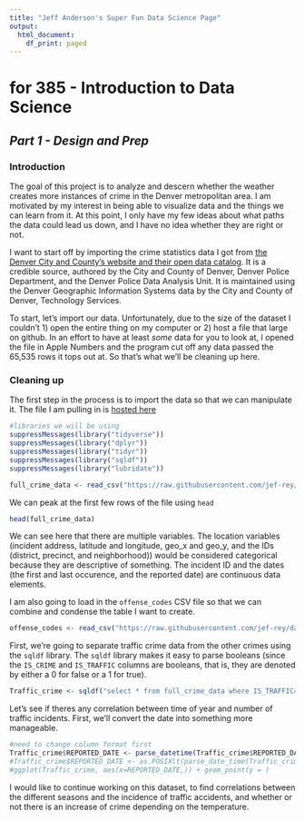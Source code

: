 ```yaml
---
title: "Jeff Anderson's Super Fun Data Science Page"
output:
  html_document:
    df_print: paged
---
```


# for 385 - Introduction to Data Science
## *Part 1 - Design and Prep*

### Introduction
The goal of this project is to analyze and descern whether the weather creates more instances of crime in the Denver metropolitan area. 
I am motivated by my interest in being able to visualize data and the things we can learn from it. At this point, I only have my few ideas about what paths the data could lead us down, and I have no idea whether they are right or not. 

I want to start off by importing the crime statistics data I got from [the Denver City and County's website and their open data catalog](https://www.denvergov.org/opendata/dataset/city-and-county-of-denver-crime). It is a credible source, authored by the City and County of Denver, Denver Police Department, and the Denver Police Data Analysis Unit. It is maintained using the Denver Geographic Information Systems data by the City and County of Denver, Technology Services. 

To start, let's import our data.
Unfortunately, due to the size of the dataset I couldn't 1) open the entire thing on my computer or 2) host a file that large on github. In an effort to have at least *some* data for you to look at, I opened the file in Apple Numbers and the program cut off any data passed the 65,535 rows it tops out at. So that's what we'll be cleaning up here. 

### Cleaning up

The first step in the process is to import the data so that we can manipulate it. The file I am pulling in is [hosted here](https://github.com/jef-rey/data-sci)
```r
#libraries we will be using 
suppressMessages(library("tidyverse"))
suppressMessages(library("dplyr"))
suppressMessages(library("tidyr"))
suppressMessages(library("sqldf"))
suppressMessages(library("lubridate"))

full_crime_data <- read_csv("https://raw.githubusercontent.com/jef-rey/data-sci/master/denver_crime_CSV.csv")

```

We can peak at the first few rows of the file using `head`
```r
head(full_crime_data)
```
We can see here that there are multiple variables. The location variables (incident address, latitude and longitude, geo_x and geo_y, and the IDs (district, precinct, and neighborhood)) would be considered categorical because they are descriptive of something. The incident ID and the dates (the first and last occurence, and the reported date) are continuous data elements. 


I am also going to load in the `offense_codes` CSV file so that we can combine and condense the table I want to create.
```r
offense_codes <- read_csv("https://raw.githubusercontent.com/jef-rey/data-sci/master/offense_codes.csv")

```

First, we're going to separate traffic crime data from the other crimes using the `sqldf` library. The `sqldf` library makes it easy to parse booleans (since the `IS_CRIME` and `IS_TRAFFIC` columns are booleans, that is, they are denoted by either a 0 for false or a 1 for true). 
```r
Traffic_crime <- sqldf("select * from full_crime_data where IS_TRAFFIC=1")
```


Let's see if theres any correlation between time of year and number of traffic incidents.
First, we'll convert the date into something more manageable.
```r
#need to change column format first
Traffic_crime$REPORTED_DATE <- parse_datetime(Traffic_crime$REPORTED_DATE, format = "%m/%d/%Y %H:%M:%S %p")
#Traffic_crime$REPORTED_DATE <- as.POSIXlt(parse_date_time(Traffic_crime$REPORTED_DATE))
#ggplot(Traffic_crime, aes(x=REPORTED_DATE,)) + geom_point(y = )
```


I would like to continue working on this dataset, to find correlations between the different seasons and the incidence of traffic accidents, and whether or not there is an increase of crime depending on the temperature.
